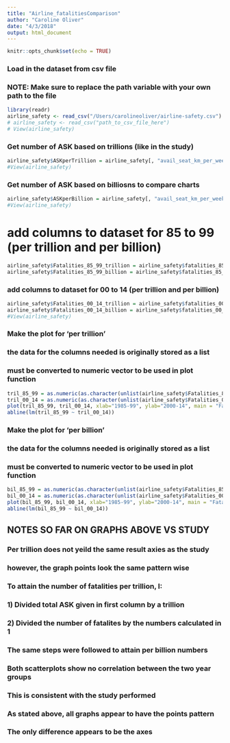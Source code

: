 ```yaml
---
title: "Airline_fatalitiesComparison"
author: "Caroline Oliver"
date: "4/3/2018"
output: html_document
---
```


```r
knitr::opts_chunk$set(echo = TRUE)
```

### Load in the dataset from csv file
### NOTE: Make sure to replace the path variable with your own path to the file
```r
library(readr)
airline_safety <- read_csv("/Users/carolineoliver/airline-safety.csv")
# airline_safety <- read_csv("path_to_csv_file_here")
# View(airline_safety)
```

### Get number of ASK based on trillions (like in the study)
```r
airline_safety$ASKperTrillion = airline_safety[, "avail_seat_km_per_week"]/1000000000000
#View(airline_safety)
```

### Get number of ASK based on billiosns to compare charts
```r
airline_safety$ASKperBillion = airline_safety[, "avail_seat_km_per_week"]/1000000000
#View(airline_safety)
```

# add columns to dataset for 85 to 99 (per trillion and per billion)
```r
airline_safety$Fatalities_85_99_trillion = airline_safety$fatalities_85_99 / airline_safety$ASKperTrillion
airline_safety$Fatalities_85_99_billion = airline_safety$fatalities_85_99 / airline_safety$ASKperBillion
```

### add columns to dataset for 00 to 14 (per trillion and per billion)
```r
airline_safety$Fatalities_00_14_trillion = airline_safety$fatalities_00_14 / airline_safety$ASKperTrillion
airline_safety$Fatalities_00_14_billion = airline_safety$fatalities_00_14 / airline_safety$ASKperBillion
#View(airline_safety)
```

### Make the plot for 'per trillion'
### the data for the columns needed is originally stored as a list 
### must be converted to numeric vector to be used in plot function
```r
tril_85_99 = as.numeric(as.character(unlist(airline_safety$Fatalities_85_99_trillion)))
tril_00_14 = as.numeric(as.character(unlist(airline_safety$Fatalities_00_14_trillion)))
plot(tril_85_99, tril_00_14, xlab="1985-99", ylab="2000-14", main = "Fatalities per Trillion")
abline(lm(tril_85_99 ~ tril_00_14))
```

### Make the plot for 'per billion'
### the data for the columns needed is originally stored as a list 
### must be converted to numeric vector to be used in plot function
```r
bil_85_99 = as.numeric(as.character(unlist(airline_safety$Fatalities_85_99_billion)))
bil_00_14 = as.numeric(as.character(unlist(airline_safety$Fatalities_00_14_billion)))
plot(bil_85_99, bil_00_14, xlab="1985-99", ylab="2000-14", main = "Fatalities per Billion")
abline(lm(bil_85_99 ~ bil_00_14))
```

## NOTES SO FAR ON GRAPHS ABOVE VS STUDY
### Per trillion does not yeild the same result axies as the study
### however, the graph points look the same pattern wise
### To attain the number of fatalities per trillion, I:
###     1) Divided total ASK given in first column by a trillion
###     2) Divided the number of fatalites by the numbers calculated in 1

### The same steps were followed to attain per billion numbers

### Both scatterplots show no correlation between the two year groups
### This is consistent with the study performed

### As stated above, all graphs appear to have the points pattern
### The only difference appears to be the axes

